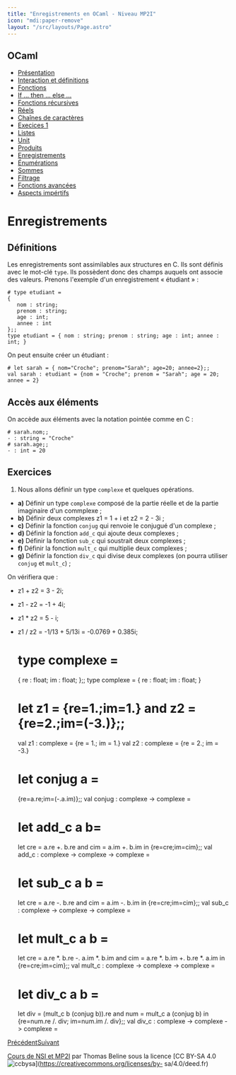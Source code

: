 ```yaml
---
title: "Enregistrements en OCaml - Niveau MP2I"
icon: "mdi:paper-remove"
layout: "/src/layouts/Page.astro"
---
```

 
## OCaml

  - [Présentation](.)
  - [Interaction et définitions](interaction-definition)
  - [Fonctions](fonctions)
  - [If … then … else …](if-then-else)
  - [Fonctions récursives](fonctions-recursives)
  - [Réels](reels)
  - [Chaînes de caractères](string)
  - [Execices 1](exercices-1)
  - [Listes](listes)
  - [Unit](unit)
  - [Produits](produits)
  - [Enregistrements](enregistrements)
  - [Énumérations](enumerations)
  - [Sommes](sommes)
  - [Filtrage](filtrage)
  - [Fonctions avancées](fonctions-avancees)
  - [Aspects impértifs](aspects-imperatifs)

# Enregistrements

## Définitions

Les enregistrements sont assimilables aux structures en C. Ils sont définis
avec le mot-clé `type`. Ils possèdent donc des champs auquels ont associe des
valeurs. Prenons l'exemple d'un enregistrement « étudiant » :

    
    
    # type etudiant =
    {
       nom : string;
       prenom : string;
       age : int;
       annee : int
    };;
    type etudiant = { nom : string; prenom : string; age : int; annee : int; }

On peut ensuite créer un étudiant :

    
    
    # let sarah = { nom="Croche"; prenom="Sarah"; age=20; annee=2};;
    val sarah : etudiant = {nom = "Croche"; prenom = "Sarah"; age = 20; annee = 2}

## Accès aux éléments

On accède aux éléments avec la notation pointée comme en C :

    
    
    # sarah.nom;;
    - : string = "Croche"
    # sarah.age;;
    - : int = 20

## Exercices

1. Nous allons définir un type `complexe` et quelques opérations.

  - **a)** Définir un type `complexe` composé de la partie réelle et de la partie imaginaire d'un commplexe ;
  - **b)** Définir deux complexes z1 = 1 + i et z2 = 2 - 3i ;
  - **c)** Définir la fonction `conjug` qui renvoie le conjugué d'un complexe ;
  - **d)** Définir la fonction `add_c` qui ajoute deux complexes ;
  - **e)** Définir la fonction `sub_c` qui soustrait deux complexes ;
  - **f)** Définir la fonction `mult_c` qui multiplie deux complexes ;
  - **g)** Définir la fonction `div_c` qui divise deux complexes (on pourra utiliser `conjug` et `mult_c`) ;

On vérifiera que :

  - z1 + z2 = 3 - 2i;
  - z1 - z2 = -1 + 4i;
  - z1 * z2 = 5 - i;
  - z1 / z2 = -1/13 + 5/13i = -0.0769 + 0.385i;

    
    
    # type complexe =
    {
       re : float;
       im : float;
    };;
    type complexe = { re : float; im : float; }
    
    
    # let z1 = {re=1.;im=1.} and z2 = {re=2.;im=(-3.)};;
    val z1 : complexe = {re = 1.; im = 1.}
    val z2 : complexe = {re = 2.; im = -3.}
    
    
    # let conjug a =
    {re=a.re;im=(-.a.im)};;
    val conjug : complexe -> complexe = <fun>
    
    
    # let add_c a b=
    let cre = a.re +. b.re and cim = a.im +. b.im in
    	{re=cre;im=cim};;
    val add_c : complexe -> complexe -> complexe = <fun>
    
    
    # let sub_c a b =
    let cre = a.re -. b.re and cim = a.im -. b.im in
    	{re=cre;im=cim};;
    val sub_c : complexe -> complexe -> complexe = <fun>
    
    
    # let mult_c a b =
    let cre = a.re *. b.re -. a.im *. b.im and cim = a.re *. b.im +. b.re *. a.im in
    	{re=cre;im=cim};;
    val mult_c : complexe -> complexe -> complexe = <fun>
    
    
    # let div_c a b =
    let div = (mult_c b (conjug b)).re and num = mult_c a (conjug b) in
    	{re=num.re /. div; im=num.im /. div};;
    val div_c : complexe -> complexe -> complexe = <fun>

[Précédent](produits)[Suivant](enumerations)

[Cours de NSI et MP2I](https://kxs.fr/cours/) par Thomas Beline sous la
licence [CC BY-SA 4.0
![ccbysa](//cours/ccbysa.svg)](https://creativecommons.org/licenses/by-
sa/4.0/deed.fr)

